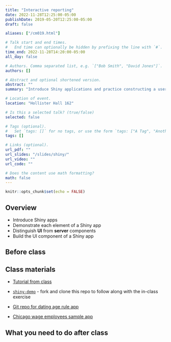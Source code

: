 ```yaml
---
title: "Interactive reporting"
date: 2022-11-28T12:25:00-05:00
publishDate: 2019-05-20T12:25:00-05:00
draft: false

aliases: ["/cm019.html"]

# Talk start and end times.
#   End time can optionally be hidden by prefixing the line with `#`.
time_end: 2022-11-28T14:20:00-05:00
all_day: false

# Authors. Comma separated list, e.g. `["Bob Smith", "David Jones"]`.
authors: []

# Abstract and optional shortened version.
abstract: ""
summary: "Introduce Shiny applications and practice constructing a user interface."

# Location of event.
location: "Hollister Hall 162"

# Is this a selected talk? (true/false)
selected: false

# Tags (optional).
#   Set `tags: []` for no tags, or use the form `tags: ["A Tag", "Another Tag"]` for one or more tags.
tags: []

# Links (optional).
url_pdf: ""
url_slides: "/slides/shiny/"
url_video: ""
url_code: ""

# Does the content use math formatting?
math: false
---
```


```r
knitr::opts_chunk$set(echo = FALSE)
```

## Overview

* Introduce Shiny apps
* Demonstrate each element of a Shiny app
* Distinguish **UI** from **server** components
* Build the UI component of a Shiny app

## Before class

## Class materials

* [Tutorial from class](/notes/shiny/)
* [`shiny-demo`](https://github.com/cis-ds/shiny-demo) - fork and clone this repo to follow along with the in-class exercise

* [Git repo for dating age rule app](https://github.com/bensoltoff/age-rule)
* [Chicago wage employees sample app](https://bensoltoff.shinyapps.io/chicago-employees/)

## What you need to do after class
